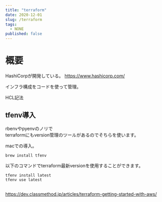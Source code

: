```yaml
---
title: "terraform"
date: 2020-12-01
slug: /terraform
tags:
  - NONE
published: false
---
```




# 概要
HashiCorpが開発している。
https://www.hashicorp.com/

インフラ構成をコードを使って管理。

HCL記法



## tfenv導入

rbenvやpyenvのノリで  
terraformにもversion管理のツールがあるのでそちらを使います。

macでの導入。
```shell:terminal
brew install tfenv
```

以下のコマンドでterraform最新versionを使用することができます。
```shell:terminal
tfenv install latest
tfenv use latest
```

##

https://dev.classmethod.jp/articles/terraform-getting-started-with-aws/



